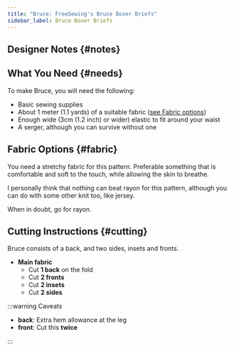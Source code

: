 ```yaml
---
title: "Bruce: FreeSewing's Bruce Boxer Briefs"
sidebar_label: Bruce Boxer Briefs
---
```



<DocusaurusDoc>
  <DesignInfo design="bruce" noDocsLink />
</DocusaurusDoc>

## Designer Notes {#notes}

<Notes />

## What You Need {#needs}

To make Bruce, you will need the following:

- Basic sewing supplies
- About 1 meter (1.1 yards) of a suitable fabric ([see Fabric
  options](#fabric))
- Enough wide (3cm (1.2 inch) or wider) elastic to fit around your waist
- A serger, although you can survive without one

## Fabric Options {#fabric}

You need a stretchy fabric for this pattern. Preferable something that is
comfortable and soft to the touch, while allowing the skin to breathe.

I personally think that nothing can beat rayon for this pattern, although you
can do with some other knit too, like jersey.

When in doubt, go for rayon.

## Cutting Instructions {#cutting}

Bruce consists of a back, and two sides, insets and fronts.

- **Main fabric**
  - Cut **1 back** on the fold
  - Cut **2 fronts**
  - Cut **2 insets**
  - Cut **2 sides**

:::warning Caveats

- **back**: Extra hem allowance at the leg
- **front**: Cut this **twice**

:::
